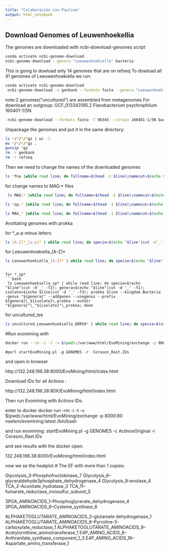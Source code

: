 ```yaml
---
title: "Colaboración con Paulina"
output: html_notebook
---
```


## Download Genomes of Leuwenhoekellia

The genomes are downloaded with ncbi-download-genomes script

```bash
conda activate ncbi-genome-download
ncbi-genome-download --genera "Leeuwenhoekiella" bacteria
```
This is going to dowload only 14 genomes that are on refseq
To dowload all 41 genomes of Leeuwenhoekiella we run:
```bash
conda activate ncbi-genome-download
 ncbi-genome-download -s genbank --formats fasta --genera "Leeuwenhoekiella,uncultured Leeuwenhoekiella" bacteria
```
note:2 genomes("uncultured") are assembled from metagenomes
For download an outgroup:
GCF_013343195.2 Flavobacterium psychrophilum    160401-1/5N
```bash

 ncbi-genome-download --formats fasta -T 96345 --strain 160401-1/5N bacteria
```
Unpackage the genomes and put it in the same directory:
```bash
ls */*/*/*gz | wc -l
mv */*/*/*gz .
gunzip *gz
rm -r genbank
rm -r refseq
```
Then we need to change the names of the downloaded genomes

```bash
ls *fna |while read line; do fullname=$(head -1 $line);namecut=$(echo $fullname|cut -d ' ' -f2,3); string=${namecut// /_}; accesion=$(echo $line|cut -d'_' -f1,2|cut -d'.' -f1);newname=$(echo $string\_$accesion.fna);mv "${line}" "${newname}"; done

```
for change names to MAG:* files
```bash

 ls MAG:* |while read line; do fullname=$(head -1 $line);namecut=$(echo $fullname|cut -d ' ' -f3,6|cut -d '_' -f1); string=${namecut// /_}; accesion=$(echo $line|cut -d'_' -f4,5|cut -d'.' -f1);newname=$(echo $string\_$accesion.fna);mv "${line}" "${newname}"; done

```

```bash
ls *sp.* |while read line; do fullname=$(head -1 $line);namecut=$(echo $fullname|cut -d ' ' -f2,4); string=${namecut// /_}; accesion=$(echo $line|cut -d'_' -f3,4|cut -d'.' -f1);newname=$(echo $string\_$accesion.fna);mv "${line}" "${newname}"; done

ls MAG_* |while read line; do fullname=$(head -1 $line);namecut=$(echo $fullname|cut -d ' ' -f4,5,7|cut -d '_' -f1); string=${namecut// /_}; accesion=$(echo $line|cut -d'_' -f4,5|cut -d'.' -f1);newname=$(echo $string\_$accesion.fna);mv "${line}" "${newname}"; done

```
Anottating genomes with  prokka

for *_a-p minus letters
```bash
ls [A-Z]*_[a-p]* | while read line; do specie=$(echo "$line"|cut -d'_' -f2); genera=$(echo "$line"|cut -d '_' -f1); isolate=$(echo $line|cut -d '_' -f3,4|cut -d '.' -f1); prokka $line --kingdom Bacteria -genus "${genera}" -species "${specie}" --addgenes --usegenus --prefix ${genera}\_${specie}\_"${isolate}"\.prokka --outdir "${genera}"\_"${specie}"\_"${isolate}"\_prokka; done
```

for Leeuwenhoekiella_[A-Z]*
```bash
ls Leeuwenhoekiella_[A-Z]* | while read line; do specie=$(echo "$line"|cut -d'_' -f2); genera=$(echo "$line"|cut -d '_' -f1); isolate=$(echo $line|cut -d '_' -f3); prokka $line --kingdom Bacteria -genus "${genera}" --addgenes --usegenus --prefix ${genera}\_${specie}\.prokka --outdir "${genera}"\_"${specie}"\_prokka; done
```

```

for *_sp*
```bash
 ls Leeuwenhoekiella_sp* | while read line; do specie=$(echo "$line"|cut -d'_' -f2); genera=$(echo "$line"|cut -d '_' -f1); isolate=$(echo $line|cut -d '_' -f3); prokka $line --kingdom Bacteria -genus "${genera}" --addgenes --usegenus --prefix ${genera}\_${isolate}\.prokka --outdir "${genera}"\_"${isolate}"\_prokka; done

```
for uncultured_lee
```bash
ls uncultured_Leeuwenhoekiella_ERR59* | while read line; do specie=$(echo "$line"|cut -d'_' -f3); genera=$(echo "$line"|cut -d '_' -f2); isolate=$(echo $line|cut -d '_' -f1); prokka $line --kingdom Bacteria -genus "${genera}" --addgenes --usegenus --prefix ${genera}\_${specie}\_"${isolate}"\.prokka --outdir "${genera}"\_${specie}\_"${isolate}"\_prokka; done
```

#Run evomining with
```bash
docker run --rm -i -t -v $(pwd):/var/www/html/EvoMining/exchange -p 8000:80 nselem/evomining:latest /bin/bash
```

```docker
#perl startEvoMining.pl -g GENOMES -r  Corason_Rast.IDs
```

and open in browser

http://132.248.196.38:8000/EvoMining/html/index.html

Download IDs for all Actinos :

http://132.248.196.38:80X/EvoMining/html/index.html


Then run Evomining with Actinos IDs:

enter to docker 
 docker run --rm -i -t -v $(pwd):/var/www/html/EvoMining/exchange -p 8000:80 nselem/evomining:latest /bin/bash

and run evomining:
startEvoMining.pl -g GENOMES -c ActinosOriginal -r Corason_Rast.IDs

and see results with the docker open:

132.248.196.38:8000/EvoMining/html/index.html

now we se the heatplot
# The EF with more than 1 copies:

Glycolysis_3--Phosphofructokinase_7
Glycolysis_6--glyceraldehyde3phosphate_dehydrogenase_4
Glycolysis_9--enolase_4
TCA_2--Aconitate_hydratase_3
TCA_11--fumarate_reductase_ironsulfur_subunit_5

3PGA_AMINOACIDS_1--Phosphoglycerate_dehydrogenase_4
3PGA_AMINOACIDS_6--Cysteine_synthase_6

ALPHAKETOGLUTARATE_AMINOACIDS_2--glutamate dehydrogenase_1
ALPHAKETOGLUTARATE_AMINOACIDS_6--Pyrroline-5-carboxylate_reductase_1
ALPHAKETOGLUTARATE_AMINOACIDS_9--Acetylornithine_aminotransferase_1
E4P_AMINO_ACIDS_8--Anthranilate_synthase_component_1_3
E4P_AMINO_ACIDS_16--Aspartate_amino_transferase_1